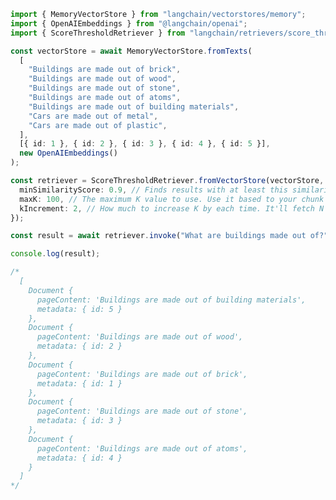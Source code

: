 ```typescript
import { MemoryVectorStore } from "langchain/vectorstores/memory";
import { OpenAIEmbeddings } from "@langchain/openai";
import { ScoreThresholdRetriever } from "langchain/retrievers/score_threshold";

const vectorStore = await MemoryVectorStore.fromTexts(
  [
    "Buildings are made out of brick",
    "Buildings are made out of wood",
    "Buildings are made out of stone",
    "Buildings are made out of atoms",
    "Buildings are made out of building materials",
    "Cars are made out of metal",
    "Cars are made out of plastic",
  ],
  [{ id: 1 }, { id: 2 }, { id: 3 }, { id: 4 }, { id: 5 }],
  new OpenAIEmbeddings()
);

const retriever = ScoreThresholdRetriever.fromVectorStore(vectorStore, {
  minSimilarityScore: 0.9, // Finds results with at least this similarity score
  maxK: 100, // The maximum K value to use. Use it based to your chunk size to make sure you don't run out of tokens
  kIncrement: 2, // How much to increase K by each time. It'll fetch N results, then N + kIncrement, then N + kIncrement * 2, etc.
});

const result = await retriever.invoke("What are buildings made out of?");

console.log(result);

/*
  [
    Document {
      pageContent: 'Buildings are made out of building materials',
      metadata: { id: 5 }
    },
    Document {
      pageContent: 'Buildings are made out of wood',
      metadata: { id: 2 }
    },
    Document {
      pageContent: 'Buildings are made out of brick',
      metadata: { id: 1 }
    },
    Document {
      pageContent: 'Buildings are made out of stone',
      metadata: { id: 3 }
    },
    Document {
      pageContent: 'Buildings are made out of atoms',
      metadata: { id: 4 }
    }
  ]
*/
```
